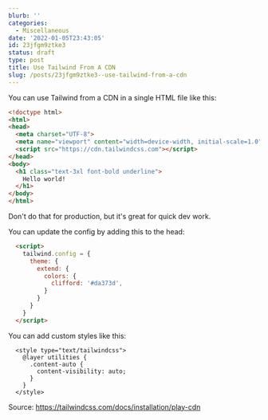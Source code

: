 ```yaml
---
blurb: ''
categories:
  - Miscellaneous
date: '2022-01-05T23:43:05'
id: 23jfgm9ztke3
status: draft
type: post
title: Use Tailwind From A CDN
slug: /posts/23jfgm9ztke3--use-tailwind-from-a-cdn
---
```


You can use Tailwind from a CDN in a single HTML file like this:

```html
<!doctype html>
<html>
<head>
  <meta charset="UTF-8">
  <meta name="viewport" content="width=device-width, initial-scale=1.0">
  <script src="https://cdn.tailwindcss.com"></script>
</head>
<body>
  <h1 class="text-3xl font-bold underline">
    Hello world!
  </h1>
</body>
</html>
```

Don't do that for production, but it's great for quick dev work.

You can update the config by adding this to the head:

```html
  <script>
    tailwind.config = {
      theme: {
        extend: {
          colors: {
            clifford: '#da373d',
          }
        }
      }
    }
  </script>
```


You can add custom styles like this:


```
  <style type="text/tailwindcss">
    @layer utilities {
      .content-auto {
        content-visibility: auto;
      }
    }
  </style>
```


Source: https://tailwindcss.com/docs/installation/play-cdn





